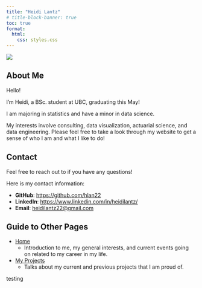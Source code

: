 ```yaml
---
title: "Heidi Lantz"
# title-block-banner: true
toc: true
format:
  html:
    css: styles.css
---
```


::: {.image-text-container}
<img src="outputs/norway_image.jpg" class="profile-pic"/>

<div>
## About Me

Hello! 

I'm Heidi, a BSc. student at UBC, graduating this May!

I am majoring in statistics and have a minor in data science.

My interests involve consulting, data visualization, actuarial science, and data engineering. Please feel free to take a look through my website to get a sense of who I am and what I like to do!
</div>
:::


## Contact

Feel free to reach out to if you have any questions!

Here is my contact information:

-   **GitHub**: <https://github.com/hlan22>
-   **LinkedIn**: <https://www.linkedin.com/in/heidilantz/>
-   **Email**: [heidilantz22\@gmail.com](mailto:heidilantz22@gmail.com){.email}

## Guide to Other Pages

-   [Home](index.html)
    -   Introduction to me, my general interests, and current events going on related to my career in my life.
-   [My Projects](projects.html)
    -   Talks about my current and previous projects that I am proud of.

testing